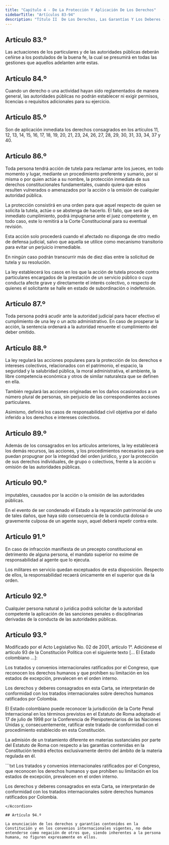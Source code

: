 ```yaml
---
title: "Capítulo 4 - De La Protección Y Aplicación De Los Derechos"
sidebarTitle: "Artículos 83-94"
description: "Título II  De Los Derechos, Las Garantías Y Los Deberes - Capítulo 4 - De La Protección Y Aplicación De Los Derechos"
---
```


## Artículo 83.º

Las actuaciones de los particulares y de las autoridades públicas deberán ceñirse a los postulados de la buena fe, la cual se presumirá en todas las gestiones que aquellos adelanten ante estas.

## Artículo 84.º

Cuando un derecho o una actividad hayan sido reglamentados de manera general,
las autoridades públicas no podrán establecer ni exigir permisos, licencias o requisitos adicionales para su ejercicio.

## Artículo 85.º

Son de aplicación inmediata los derechos consagrados en los artículos 11, 12, 13, 14, 15, 16, 17, 18, 19, 20, 21, 23, 24, 26, 27, 28, 29, 30, 31, 33, 34, 37 y 40.

## Artículo 86.º

Toda persona tendrá acción de tutela para reclamar ante los jueces, en todo momento y lugar, mediante un procedimiento preferente y sumario, por sí misma o por quien actúe a su nombre, la protección inmediata de sus derechos constitucionales fundamentales, cuando quiera que estos resulten vulnerados o amenazados por la acción o la omisión de cualquier autoridad pública.

La protección consistirá en una orden para que aquel respecto de quien se solicita la tutela, actúe o se abstenga de hacerlo. El fallo, que será de inmediato cumplimiento, podrá impugnarse ante el juez competente y, en todo caso, este lo remitirá a la Corte Constitucional para su eventual revisión.

Esta acción solo procederá cuando el afectado no disponga de otro medio de defensa judicial, salvo que aquella se utilice como mecanismo transitorio para evitar un perjuicio irremediable.

En ningún caso podrán transcurrir más de diez días entre la solicitud de tutela y su resolución.

La ley establecerá los casos en los que la acción de tutela procede contra particulares encargados de la prestación de un servicio público o cuya conducta afecte grave y directamente el interés colectivo, o respecto de quienes el solicitante se halle en estado de subordinación o indefensión.

## Artículo 87.º

Toda persona podrá acudir ante la autoridad judicial para hacer efectivo el cumplimiento de una ley o un acto administrativo. En caso de prosperar la acción, la sentencia ordenará a la autoridad renuente el cumplimiento del deber omitido.

## Artículo 88.º

La ley regulará las acciones populares para la protección de los derechos e intereses colectivos, relacionados con el patrimonio, el espacio, la seguridad y la salubridad pública, la moral administrativa, el ambiente, la libre competencia económica y otros de similar naturaleza que se definen en ella.

También regulará las acciones originadas en los daños ocasionados a un número plural de personas, sin perjuicio de las correspondientes acciones particulares.

Asimismo, definirá los casos de responsabilidad civil objetiva por el daño inferido a los derechos e intereses colectivos.

## Artículo 89.º

Además de los consagrados en los artículos anteriores, la ley establecerá los demás recursos, las acciones, y los procedimientos necesarios para que puedan propugnar por la integridad del orden jurídico, y por la protección de sus derechos individuales, de grupo o colectivos, frente a la acción u omisión de las autoridades públicas.

## Artículo 90.º

imputables, causados por la acción o la omisión de las autoridades públicas.

En el evento de ser condenado el Estado a la reparación patrimonial de uno de tales daños, que haya sido consecuencia de la conducta dolosa o gravemente culposa de un agente suyo, aquel deberá repetir contra este.

## Artículo 91.º

En caso de infracción manifiesta de un precepto constitucional en detrimento de alguna persona, el mandato superior no exime de responsabilidad al agente que lo ejecuta. 

Los militares en servicio quedan exceptuados de esta disposición. Respecto de ellos, la responsabilidad recaerá únicamente en el superior que da la orden.

## Artículo 92.º

Cualquier persona natural o jurídica podrá solicitar de la autoridad competente la aplicación de las sanciones penales o disciplinarias derivadas de la conducta de las autoridades públicas.

## Artículo 93.º

<Warning>
    Modificado por el Acto Legislativo No. 02 de 2001, artículo 1°. Adiciónese el artículo 93 de la Constitución Política con el siguiente texto [... El Estado colombiano ...]: 
</Warning>

Los tratados y convenios internacionales ratificados por el Congreso, que reconocen los derechos humanos y que prohíben su limitación en los estados de excepción, prevalecen en el orden interno.

Los derechos y deberes consagrados en esta Carta, se interpretarán de conformidad con los tratados internacionales sobre derechos humanos ratificados por Colombia.

El Estado colombiano puede reconocer la jurisdicción de la Corte Penal Internacional en los términos previstos en el Estatuto de Roma adoptado el 17 de julio de 1998 por la Conferencia de Plenipotenciarios de las Naciones Unidas y, consecuentemente, ratificar este tratado de conformidad con el procedimiento establecido en esta Constitución.

La admisión de un tratamiento diferente en materias sustanciales por parte del Estatuto de Roma con respecto a las garantías contenidas en la Constitución tendrá efectos exclusivamente dentro del ámbito de la materia regulada en él.

<Accordion title="Artículo original antes de la modificación:">
```txt
Los tratados y convenios internacionales ratificados por el Congreso,
que reconocen los derechos humanos y que prohíben su limitación en los
estados de excepción, prevalecen en el orden interno.

Los derechos y deberes consagrados en esta Carta, se interpretarán de
conformidad con los tratados internacionales sobre derechos humanos
ratificados por Colombia.
```
</Accordion>

## Artículo 94.º

La enunciación de los derechos y garantías contenidos en la Constitución y en los convenios internacionales vigentes, no debe entenderse como negación de otros que, siendo inherentes a la persona humana, no figuren expresamente en ellos.
